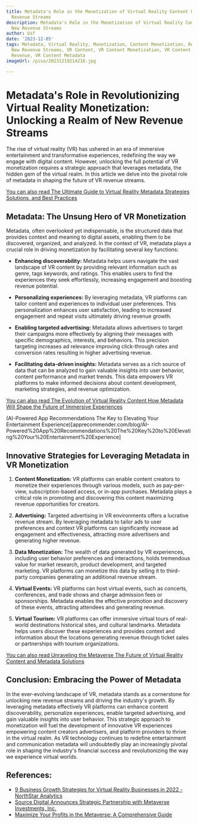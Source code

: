 ```yaml
---
title: Metadata's Role in the Monetization of Virtual Reality Content Unlocking New
  Revenue Streams
description: Metadata's Role in the Monetization of Virtual Reality Content Unlocking
  New Revenue Streams
author: Usf
date: '2023-12-05'
tags: Metadata, Virtual Reality, Monetization, Content Monetization, Revenue Streams,
  New Revenue Streams, VR Content, VR Content Monetization, VR Content Revenue, VR
  Revenue, VR Content Metadata
imageUrl: /pixa/20231219214216.jpg

---
```

# Metadata's Role in Revolutionizing Virtual Reality Monetization: Unlocking a  Realm of New Revenue Streams

The rise of virtual reality (VR) has  ushered  in an era of immersive entertainment and transformative experiences, redefining the way we engage with digital content.  However, unlocking the full  potential of  VR monetization requires a strategic  approach that leverages metadata, the hidden gem of the virtual realm.  In this article we  delve into the pivotal role  of metadata  in shaping the future of VR revenue streams.

[You can  also read  The  Ultimate Guide  to Virtual Reality Metadata Strategies  Solutions, and  Best Practices](The%20Ultimate%20Guide%20to%20Virtual%20Reality%20Metadata%20Strategies%2C%20Solutions%2C%20and%20Best%20Practices)


## Metadata: The Unsung Hero of VR Monetization

Metadata, often overlooked yet indispensable, is the structured data  that provides context and meaning to digital assets, enabling them to be discovered, organized,  and analyzed. In the  context of VR, metadata  plays a crucial role in driving monetization by facilitating several key functions:

- **Enhancing discoverability:** Metadata helps users navigate the vast landscape of VR  content by providing relevant information such as genre, tags keywords, and ratings.  This enables users to find the experiences they seek effortlessly, increasing engagement and boosting revenue potential.

- **Personalizing  experiences:** By leveraging  metadata, VR platforms can tailor content and  experiences to individual user preferences. This personalization  enhances user satisfaction, leading to increased engagement and repeat visits ultimately driving revenue growth.

- **Enabling targeted advertising:** Metadata allows advertisers to target their campaigns more effectively by aligning their messages with specific  demographics, interests, and behaviors. This precision  targeting increases ad relevance  improving click-through rates and  conversion rates resulting in higher advertising revenue.

- **Facilitating  data-driven insights:** Metadata serves as a rich source of data that can be analyzed to gain valuable insights into user behavior, content performance and market trends. This data empowers VR platforms to make informed decisions about content development, marketing strategies, and revenue optimization.

[You can also read The Evolution of Virtual Reality Content How Metadata Will Shape the Future of Immersive Experiences](The%20Evolution%20of%20Virtual%20Reality%20Content%20How%20Metadata%20Will%20Shape%20the%20Future%20of%20Immersive%20Experiences)

(AI-Powered App Recommendations The  Key to Elevating Your Entertainment Experience)[apprecommender.com/blog/AI-Powered%20App%20Recommendations%20The%20Key%20to%20Elevating%20Your%20Entertainment%20Experience]

## Innovative Strategies for Leveraging Metadata in  VR Monetization

1.  **Content  Monetization:**  VR platforms can enable content creators to monetize  their  experiences through various models, such  as pay-per-view,  subscription-based  access, or in-app purchases. Metadata plays a critical role in promoting and discovering this content maximizing revenue opportunities for creators.

2. **Advertising:** Targeted advertising in VR environments offers a lucrative revenue stream. By leveraging metadata to tailor ads to user  preferences and context VR platforms can significantly  increase ad engagement and effectiveness, attracting more advertisers and generating  higher revenue.

3. **Data Monetization:** The wealth of data  generated by VR experiences,  including user behavior preferences and interactions, holds tremendous value for market research, product development, and targeted marketing. VR platforms can monetize  this data by  selling it to third-party companies  generating an additional revenue stream.

4. **Virtual Events:** VR platforms can host virtual events, such as concerts, conferences, and trade shows and charge admission fees or sponsorships.  Metadata enables the effective promotion and discovery of these  events, attracting attendees and generating revenue.

5.  **Virtual Tourism:** VR platforms can offer immersive virtual  tours of real-world destinations historical sites, and cultural landmarks. Metadata helps users discover  these experiences and provides context and information about the locations generating revenue through ticket sales or partnerships with tourism organizations.

[You can also read Unraveling the Metaverse The Future of Virtual Reality Content and Metadata Solutions](Unraveling%20the%20Metaverse%20The%20Future%20of%20Virtual%20Reality%20Content%20and%20Metadata%20Solutions)


## Conclusion: Embracing the Power of  Metadata

In the ever-evolving landscape of VR, metadata stands as a cornerstone for unlocking new revenue streams and driving the industry's growth. By leveraging metadata effectively VR platforms can enhance content discoverability, personalize experiences, enable targeted advertising, and gain valuable insights into user behavior. This strategic approach to monetization will fuel the development of innovative VR experiences empowering content creators advertisers, and platform providers to  thrive in the virtual realm.  As VR technology  continues  to redefine entertainment and  communication metadata will undoubtedly play an increasingly pivotal  role  in  shaping the industry's financial success and revolutionizing the way we  experience virtual worlds.

## References:
- [9 Business Growth Strategies for Virtual Reality Businesses in 2022 - NorthStar Analytics](https://northstaranalytics.co.uk/business-growth-strategies-for-virtual-reality-businesses/)
- [Source Digital Announces Strategic Partnership with Metaverse Investments, Inc.](https://www.prnewswire.com/news-releases/source-digital-announces-strategic-partnership-with-metaverse-investments-inc-301582292.html)
- [Maximize Your Profits in the Metaverse: A Comprehensive Guide](https://www.metamktgagency.com/blog/detailed-guide-on-using-the-metaverse-to-maximize-monetizatiton)
